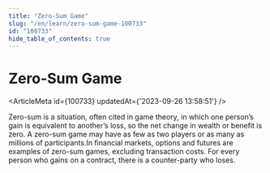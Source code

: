```yaml
---
title: "Zero-Sum Game"
slug: "/en/learn/zero-sum-game-100733"
id: "100733"
hide_table_of_contents: true
---
```



# Zero-Sum Game

<ArticleMeta id={100733} updatedAt={'2023-09-26 13:58:51'} />
<div className='border-solid border-b border-t-0 my-4 border-[var(--ifm-color-gray-300)]' />

Zero-sum is a situation, often cited in game theory, in which one person’s gain is equivalent to another’s loss, so the net change in wealth or benefit is zero. A zero-sum game may have as few as two players or as many as millions of participants.In financial markets, options and futures are examples of zero-sum games, excluding transaction costs. For every person who gains on a contract, there is a counter-party who loses.
